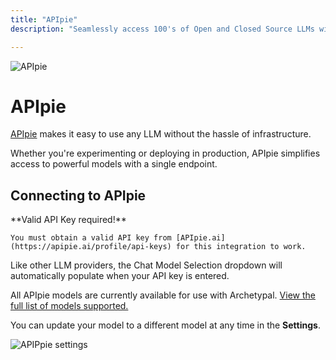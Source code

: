 ```yaml
---
title: "APIpie"
description: "Seamlessly access 100's of Open and Closed Source LLMs with APIpie — zero infrastructure, instant availability."

---
```



<Image
  src="/images/anythingllm-setup/llm-configuration/cloud/apipie/header-image.png"
  height={1080}
  width={1920}
  quality={100}
  alt="APIpie"
/>

# APIpie

[APIpie](https://APIpie.ai) makes it easy to use any LLM without the hassle of infrastructure.

Whether you're experimenting or deploying in production, APIpie simplifies access to powerful models with a single endpoint.

## Connecting to APIpie

<Callout type="info" emoji="️💡">
  **Valid API Key required!**

    You must obtain a valid API key from [APIpie.ai](https://apipie.ai/profile/api-keys) for this integration to work.

</Callout>

Like other LLM providers, the Chat Model Selection dropdown will automatically populate when your API key is entered.

All APIpie models are currently available for use with Archetypal. [View the full list of models supported.](https://apipie.ai/dashboard)

You can update your model to a different model at any time in the **Settings**.

<Image
  src="/images/anythingllm-setup/llm-configuration/cloud/apipie/apipie.png"
  height={1080}
  width={1920}
  quality={100}
  alt="APIPpie settings"
/>
